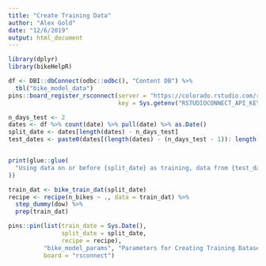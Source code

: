 ```yaml
---
title: "Create Training Data"
author: "Alex Gold"
date: "12/6/2019"
output: html_document
---
```


```r
library(dplyr)
library(bikeHelpR)
```

```r
df <- DBI::dbConnect(odbc::odbc(), "Content DB") %>%
  tbl("bike_model_data")
pins::board_register_rsconnect(server = "https://colorado.rstudio.com/rsc",
                               key = Sys.getenv("RSTUDIOCONNECT_API_KEY"))
```

```r
n_days_test <- 2
dates <- df %>% count(date) %>% pull(date) %>% as.Date()
split_date <- dates[length(dates) - n_days_test]
test_dates <- paste0(dates[(length(dates) - (n_days_test - 1)): length(dates)], collapse = " and ")


print(glue::glue(
  "Using data on or before {split_date} as training, data from {test_dates} to test."
))
```

```r
train_dat <- bike_train_dat(split_date)
recipe <- recipe(n_bikes ~ ., data = train_dat) %>%
  step_dummy(dow) %>%
  prep(train_dat)
```

```r
pins::pin(list(train_date = Sys.Date(), 
               split_date = split_date, 
               recipe = recipe), 
          "bike_model_params", "Parameters for Creating Training Dataset", 
          board = "rsconnect")
```

